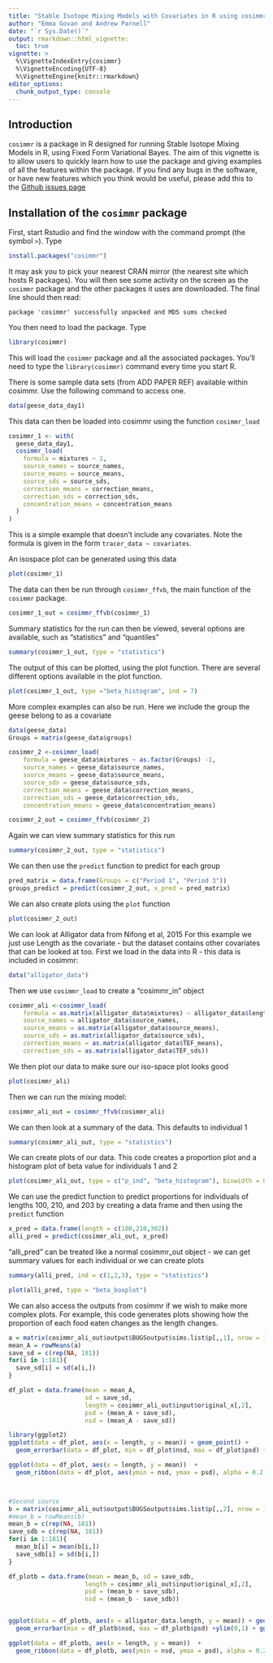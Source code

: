 ```yaml
---
title: "Stable Isotope Mixing Models with Covariates in R using cosimmr"
author: "Emma Govan and Andrew Parnell"
date: "`r Sys.Date()`"
output: rmarkdown::html_vignette:
  toc: true
vignette: >
  %\VignetteIndexEntry{cosimmr}
  %\VignetteEncoding{UTF-8}
  %\VignetteEngine{knitr::rmarkdown}
editor_options: 
  chunk_output_type: console
---
```



## Introduction

`cosimmr` is a package in R designed for running Stable Isotope Mixing Models in
R, using Fixed Form Variational Bayes. The aim of this vignette is to allow users
to quickly learn how to use the package and giving examples of all the 
features within the package.
If you find any bugs in the software, or have new features which you think would be 
useful, please add this to the [Github issues page](https://github.com/emmagovan/cosimmr/issues)

## Installation of the `cosimmr` package

First, start Rstudio and find the window with the command prompt (the symbol `>`). Type

```r
install.packages("cosimmr")
```
It may ask you to pick your nearest CRAN mirror (the nearest site which hosts R packages). You will then see some activity on the screen as the `cosimmr` package and the other packages it uses are downloaded. The final line should then read: 

`package 'cosimmr' successfully unpacked and MD5 sums checked`

You then need to load the package. Type

```r
library(cosimmr)
```

This will load the `cosimmr` package and all the associated packages. You’ll need to type the `library(cosimmr)` command every time you start R.


There is some sample data sets (from ADD PAPER REF) available within cosimmr. 
Use the following command to access one.
```r
data(geese_data_day1)
```

This data can then be loaded into cosimmr using the function `cosimmr_load`

```r
cosimmr_1 <- with(
  geese_data_day1,
  cosimmr_load(
    formula = mixtures ~ 1,
    source_names = source_names,
    source_means = source_means,
    source_sds = source_sds,
    correction_means = correction_means,
    correction_sds = correction_sds,
    concentration_means = concentration_means
  )
)
```
This is a simple example that doesn't include any covariates. Note the formula is given in the form `tracer_data ~ covariates`. 

An isospace plot can be generated using this data
```r
plot(cosimmr_1)
```

The data can then be run through `cosimmr_ffvb`, the main function of the `cosimmr` 
package.
```r
cosimmr_1_out = cosimmr_ffvb(cosimmr_1)
```

Summary statistics for the run can then be viewed, several options are available, such as "statistics" and "quantiles"
```r
summary(cosimmr_1_out, type = "statistics")
```

The output of this can be plotted, using the plot function. There are several different options available in the plot function.
```r
plot(cosimmr_1_out, type ="beta_histogram", ind = 7)
```

More complex examples can also be run. Here we include the group the geese belong to as a covariate
```r
data(geese_data)
Groups = matrix(geese_data$groups)

cosimmr_2 <-cosimmr_load(
    formula = geese_data$mixtures ~ as.factor(Groups) -1,
    source_names = geese_data$source_names,
    source_means = geese_data$source_means,
    source_sds = geese_data$source_sds,
    correction_means = geese_data$correction_means,
    correction_sds = geese_data$correction_sds,
    concentration_means = geese_data$concentration_means)

cosimmr_2_out = cosimmr_ffvb(cosimmr_2)
```

Again we can view summary statistics for this run
```r
summary(cosimmr_2_out, type = "statistics")
```


We can then use the `predict` function to predict for each group
```r
pred_matrix = data.frame(Groups = c("Period 1", "Period 3"))
groups_predict = predict(cosimmr_2_out, x_pred = pred_matrix)
```

We can also create plots using the `plot` function
```r
plot(cosimmr_2_out)
```




We can look at Alligator data from Nifong et al, 2015
For this example we just use Length as the covariate - but the dataset contains other covariates that can be looked at too.
First we load in the data into R - this data is included in cosimmr:
```r
data("alligator_data")
```

Then we use `cosimmr_load` to create a "cosimmr_in" object
```r
cosimmr_ali <-cosimmr_load(
    formula = as.matrix(alligator_data$mixtures) ~ alligator_data$length,
    source_names = alligator_data$source_names,
    source_means = as.matrix(alligator_data$source_means),
    source_sds = as.matrix(alligator_data$source_sds),
    correction_means = as.matrix(alligator_data$TEF_means),
    correction_sds = as.matrix(alligator_data$TEF_sds))
```

We then plot our data to make sure our iso-space plot looks good
```r
plot(cosimmr_ali)
```

Then we can run the mixing model:
```r
cosimmr_ali_out = cosimmr_ffvb(cosimmr_ali)
```

We can then look at a summary of the data. This defaults to individual 1
```r
summary(cosimmr_ali_out, type = "statistics")
```

We can create plots of our data. This code creates a proportion plot and a histogram plot of beta value for individuals 1 and 2
```r
plot(cosimmr_ali_out, type = c("p_ind", "beta_histogram"), binwidth = 0.01, ind = c(1,2))
```

We can use the predict function to predict proportions for individuals of lengths 100, 210, and 203 by creating a data frame and then using the `predict` function
```r
x_pred = data.frame(length = c(100,210,302))
alli_pred = predict(cosimmr_ali_out, x_pred)
```

"alli_pred" can be treated like a normal cosimmr_out object - we can get summary values for each individual or we can create plots
```r
summary(alli_pred, ind = c(1,2,3), type = "statistics")

plot(alli_pred, type = "beta_boxplot")
```


We can also access the outputs from cosimmr if we wish to make more complex plots.
For example, this code generates plots showing how the proportion of each food eaten changes as the length changes.
```r
a = matrix(cosimmr_ali_out$output$BUGSoutput$sims.list$p[,,1], nrow = 181, ncol = 3600)
mean_A = rowMeans(a)
save_sd = c(rep(NA, 181))
for(i in 1:181){
  save_sd[i] = sd(a[i,])
}

df_plot = data.frame(mean = mean_A, 
                     sd = save_sd, 
                     length = cosimmr_ali_out$input$original_x[,2], 
                     psd = (mean_A + save_sd),
                     nsd = (mean_A - save_sd))

library(ggplot2)
ggplot(data = df_plot, aes(x = length, y = mean)) + geom_point() + 
  geom_errorbar(data = df_plot, min = df_plot$nsd, max = df_plot$psd) + ggtitle("Marine") +xlab("length") + ylab("proportion")

ggplot(data = df_plot, aes(x = length, y = mean))  + 
  geom_ribbon(data = df_plot, aes(ymin = nsd, ymax = psd), alpha = 0.2, fill = "blue") + geom_line() + ggtitle("Marine") +xlab("length") + ylab("proportion")



#Second source
b = matrix(cosimmr_ali_out$output$BUGSoutput$sims.list$p[,,2], nrow = 181, ncol = 3600)
#mean_b = rowMeans(b)
mean_b = c(rep(NA, 181))
save_sdb = c(rep(NA, 181))
for(i in 1:181){
  mean_b[i] = mean(b[i,])
  save_sdb[i] = sd(b[i,])
}

df_plotb = data.frame(mean = mean_b, sd = save_sdb, 
                     length = cosimmr_ali_out$input$original_x[,2], 
                     psd = (mean_b + save_sdb),
                     nsd = (mean_b - save_sdb))


ggplot(data = df_plotb, aes(x = alligator_data.length, y = mean)) + geom_point() + 
  geom_errorbar(min = df_plotb$nsd, max = df_plotb$psd) +ylim(0,1) + ggtitle("Freshwater")

ggplot(data = df_plotb, aes(x = length, y = mean))  + 
  geom_ribbon(data = df_plotb, aes(ymin = nsd, ymax = psd), alpha = 0.2, fill = "blue") + geom_line() + ggtitle("Freshwater") +xlab("length") + ylab("proportion")


```


